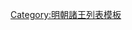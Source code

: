 {{ming|title=明朝襄邑國諸王|ed=襄邑國|head=[[正统 (年号)|正統]]九年（[[1538年]]）封。|
{{ming/title}}
{{ming/list|襄邑恭定王|[[朱祁鋥]]|朱瞻塙、嫡四子|[[1444年]]—[[1465年]]|正統九年封。[[成化]]元年薨。}}
{{ming/list|襄邑懷簡王|[[朱見滃]]|朱祁鋥、嫡一子|[[1468年]]—[[1476年]]|成化四年襲封。十二年薨。無子。}}
{{ming/list|襄邑榮惠王|[[朱見沂]]|朱祁鋥、庶二子|[[1477年]]—[[1493年]]|成化十三年進封。[[弘治 (明朝)|弘治]]六年薨。}}
{{ming/list|襄邑昭和王|[[朱祐櫸]]|朱見沂、庶二子<ref>《明武宗實錄》卷一百三十九</ref>|[[1494年]]—[[1516年]]|弘治七年襲封。[[正德 (明朝)|正德]]十一年薨。}}
{{ming/list|襄邑端順王|[[朱厚燔]]|朱祐櫸、庶二子<ref name=a/>|[[1524年]]—[[1554年]]|[[嘉靖]]三年襲封<ref name=a>《明世宗實錄》卷四十四</ref>。嘉靖三十三年薨<ref>《明世宗實錄》卷四百十三</ref>。}}
{{ming/list|襄邑王|[[朱載㙂]]|朱厚燔、子|[[1559年]]—[[1583年]]|嘉靖三十八年襲封<ref>《明世宗實錄》卷四百七十七</ref>。以擅婚事例<ref>《名山藏》卷三九《分藩記四》</ref>，屬冒襲王爵。[[萬曆]]六年，准以本爵終身<ref>《明神宗實錄》卷七十七</ref>。萬曆十一年薨，除。}}
{{ming/note|參考文獻}}
{{ming/note|ref}}
}}<noinclude>
[[Category:明朝諸王列表模板]]
</noinclude>
